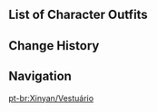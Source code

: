 {{CharacterTabs}}

==List of Character Outfits==
{{Outfits by Category Table|Xinyan Outfits|nocharacter=1}}

==Change History==
{{Change History|1.1}}

==Navigation==
{{Character Navbox|link type=outfits}}
[[pt-br:Xinyan/Vestuário]]